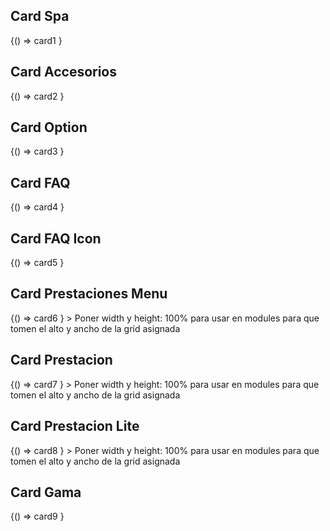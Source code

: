 

<Meta title="Components/Cards-1" />

## Card Spa
<Canvas>
 <Story name="Primary">
  {() => card1
  }
 </Story>
</Canvas>


## Card Accesorios
<Canvas>
 <Story name="Card Accesorios">
  {() => card2
  }
 </Story>
</Canvas>

## Card Option
<Canvas>
 <Story name="Card Option">
  {() => card3
  }
 </Story>
</Canvas>


## Card FAQ
<Canvas>
 <Story name="Card FAQ">
  {() => card4
  }
 </Story>
</Canvas>


## Card FAQ Icon
<Canvas>
 <Story name="Card FAQ Icon">
  {() => card5
  }
 </Story>
</Canvas>


## Card Prestaciones Menu
<Canvas>
 <Story name="Card Prestaciones Menu">
  {() => card6
  }
 </Story>
</Canvas>
> Poner width y height: 100% para usar en modules para que tomen el alto y ancho de la grid asignada


## Card Prestacion
<Canvas>
 <Story name="Card Prestacion">
  {() => card7
  }
 </Story>
</Canvas>
> Poner width y height: 100% para usar en modules para que tomen el alto y ancho de la grid asignada



## Card Prestacion Lite
<Canvas>
 <Story name="Card Prestacion Lite">
  {() => card8
  }
 </Story>
</Canvas>
> Poner width y height: 100% para usar en modules para que tomen el alto y ancho de la grid asignada


## Card Gama
<Canvas className="bg-secondary">
 <Story name="Card Gama">
  {() => card9
  }
 </Story>
</Canvas>